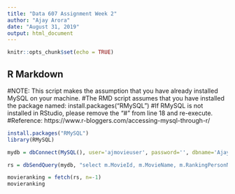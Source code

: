 ---
title: "Data 607 Assignment Week 2"
author: "Ajay Arora"
date: "August 31, 2019"
output: html_document
---

```{r setup, include=FALSE}
knitr::opts_chunk$set(echo = TRUE)
```

## R Markdown

#NOTE: This script makes the assumption that you have already installed MySQL on your machine.
#The RMD script assumes that you have installed the package named: install.packages("RMySQL")
#If RMySQL is not installed in RStudio, please remove the "#" from line 18 and re-execute.
#Reference: https://www.r-bloggers.com/accessing-mysql-through-r/
```{r}
install.packages("RMySQL")
library(RMySQL)
```

```{r}
mydb = dbConnect(MySQL(), user='ajmovieuser', password='', dbname='AjayMovies', host='localhost')

rs = dbSendQuery(mydb, "select m.MovieId, m.MovieName, m.RankingPersonName, m.RankingPersonRelation, m.MovieRank, mr.MovieRankDescription from Movies m inner join MovieRanking mr on (m.MovieRank = mr.MovieRankId) ")

movieranking = fetch(rs, n=-1)
movieranking
```
